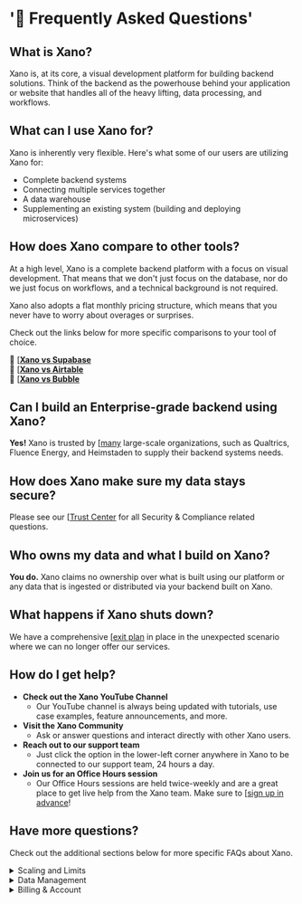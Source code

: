 # '🌟 Frequently Asked Questions'

## What is Xano?

Xano is, at its core, a visual development platform for building backend solutions. Think of the backend as the powerhouse behind your application or website that handles all of the heavy lifting, data processing, and workflows.

## What can I use Xano for?

Xano is inherently very flexible. Here's what some of our users are utilizing Xano for:

* Complete backend systems
* Connecting multiple services together
* A data warehouse
* Supplementing an existing system (building and deploying microservices)

<Snippet file="xano-ai-explainer.mdx" />

## How does Xano compare to other tools?

At a high level, Xano is a complete backend platform with a focus on visual development. That means that we don't just focus on the database, nor do we just focus on workflows, and a technical background is not required.

Xano also adopts a flat monthly pricing structure, which means that you never have to worry about overages or surprises.

Check out the links below for more specific comparisons to your tool of choice.

:link: [[**Xano vs Supabase**](https://www.xano.com/versus/xano-vs-supabase/)\
:link: [[**Xano vs Airtable**](https://www.xano.com/versus/xano-vs-airtable/)\
:link: [[**Xano vs Bubble**](https://www.xano.com/versus/xano-vs-bubble/)

## Can I build an Enterprise-grade backend using Xano?

**Yes!** Xano is trusted by [[many](https://www.xano.com/enterprise/) large-scale organizations, such as Qualtrics, Fluence Energy, and Heimstaden to supply their backend systems needs.

## How does Xano make sure my data stays secure?

Please see our [[Trust Center](https://security.xano.com) for all Security & Compliance related questions.

## Who owns my data and what I build on Xano?

**You do.** Xano claims no ownership over what is built using our platform or any data that is ingested or distributed via your backend built on Xano.

## What happens if Xano shuts down?

We have a comprehensive [[exit plan](https://legal.xano.com/#exit-plan) in place in the unexpected scenario where we can no longer offer our services.

## How do I get help?

* **Check out the Xano YouTube Channel**
  * Our YouTube channel is always being updated with tutorials, use case examples, feature announcements, and more.
* **Visit the Xano Community**
  * Ask or answer questions and interact directly with other Xano users.
* **Reach out to our support team**
  * Just click the option in the lower-left corner anywhere in Xano to be connected to our support team, 24 hours a day.
* **Join us for an Office Hours session**
  * Our Office Hours sessions are held twice-weekly and are a great place to get live help from the Xano team. Make sure to [[sign up in advance](https://go.xano.co/orientation-officehours)!

## Have more questions?

Check out the additional sections below for more specific FAQs about Xano.

<details>

<summary>Scaling and Limits</summary>

**Does Xano rate limit?**

Only on our free Build plan. Any paid subscription plan does not include a rate limit, but may be limited if your use case or other specifics based on your requirements do not align with the Xano plan you are subscribed to.

**How can I increase the capacity / resources available to my backend?**

Just log in to your Xano account, head to your Billing screen, and choose a higher-tier plan. The change will go into effect immediately, bringing you almost instant results. If you are not sure which plan is the right fit for you, please reach out to our support team.

**Is there anything I can't build in Xano?**

Xano is designed to be turing complete, meaning that you can build anything in Xano that you could with traditional programming languages.

</details>

<details>

<summary>Data Management</summary>

**Can I export my data?**

You can always export your data from Xano via CSV, a direct database connection, or via an API endpoint. The functions and workflows you build in Xano can also be exported, however it is not considered portable (meaning they are not exported as standard code).

**Can I bring my data into Xano?**

**Yes!** We have multiple methods to bring your existing data into Xano, including CSV import, direct database connection, and via an API endpoint.

**Can I migrate from another platform to Xano?**

We have many different ways to bring your data from other platforms into Xano. Check out the [[Migrating Your Data](the-database/migrating-your-data/) section to learn more.



</details>

<details>

<summary>Billing &#x26; Account</summary>

**Can I pause my Xano subscription?**

Because your paid Xano instance is created and maintained just for you, we do not currently offer a way for you to pause your subscription. You can move to our Hiatus plan, a special plan **for data retention only**, and come back to a fully operational plan whenever you're ready.

**What happens if I cancel my subscription?**

You will continue to retain access to Xano until the end of your subscription period.

**What is Xano's refund policy?**

Xano does not offer refunds on monthly plans. We may offer a refund on a yearly subscription during the first thirty days depending on the circumstances. Refunds are not processed automatically upon cancellation; you need to reach out to our support team **before you cancel** to process your request.

**Can I downgrade back to a free plan?**

Due to technical limitations in our current infrastructure, it is not currently possible to directly downgrade from a paid plan back to a free plan.

</details>














